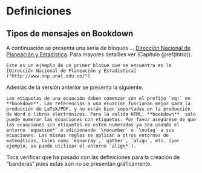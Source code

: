 # Definiciones {#Definiciones}

## Tipos de mensajes en Bookdown

A continuación se presenta una seria de bloques ... [Dirección Nacional de Planeación y Estadística]("http://www.onp.unal.edu.co/"). Para mayores detallles ver (Capítulo \@ref(Intro)).

```engine
Este es un ejemplo de un primer bloque que se encuentra en la [Dirección Nacional de Planeación y Estadística]("http://www.onp.unal.edu.co/")
```

Además de la versión anterior se presenta la siguiente.

```block2
Las etiquetas de una ecuación deben comenzar con el prefijo `eq:` en **bookdown**. Las referencias a una ecuación funcionan mejor para la producción de LaTeX/PDF, y no están bien soportadas en la producción de Word o libros electrónicos. Para la salida HTML, **bookdown**  sólo puede numerar las ecuaciones con etiquetas. Por favor asegúrese de que las ecuaciones sin etiquetas no estén numeradas ya sea usando el entorno `equation*` o adicionando `\nonumber` o `\notag` a sus ecuaciones. Las mismas reglas se aplican a otros entornos de matemáticas, tales como `eqnarray`,` gather`, `align`, etc. (por ejemplo, se puede utilizar el entorno `align*`).
```

Toca verificar que ha pasado con las definiciones para la creación de "banderas" pues estas aún no se presentan gráficamente.



